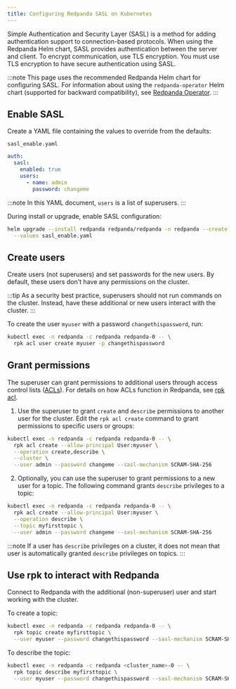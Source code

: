 ```yaml
---
title: Configuring Redpanda SASL on Kubernetes
---
```


<head>
    <meta name="title" content="Configuring Redpanda SASL on Kubernetes | Redpanda Docs"/>
    <meta name="description" content="Configuring Redpanda SASL on Kubernetes."/>
</head>

Simple Authentication and Security Layer (SASL) is a method for adding authentication support to connection-based protocols. When using the Redpanda Helm chart, SASL provides authentication between the server and client. To encrypt communication, use TLS encryption. You must use TLS encryption to have secure authentication using SASL.

:::note
This page uses the recommended Redpanda Helm chart for configuring SASL. For information about using the `redpanda-operator` Helm chart (supported for backward compatibility), see [Redpanda Operator](../../reference/redpanda-operator).
:::

## Enable SASL

Create a YAML file containing the values to override from the defaults:

`sasl_enable.yaml`

```yaml
auth:
  sasl:
    enabled: true
    users:
      - name: admin
        password: changeme
```

:::note
In this YAML document, `users` is a list of superusers.
:::

During install or upgrade, enable SASL configuration:

```bash
helm upgrade --install redpanda redpanda/redpanda -n redpanda --create-namespace \
  --values sasl_enable.yaml
```

## Create users

Create users (not superusers) and set passwords for the new users. By default, these users don't have any permissions on the cluster.

:::tip
As a security best practice, superusers should not run commands on the cluster. Instead, have these additional or new users interact with the cluster.
:::

To create the user `myuser` with a password `changethispassword`, run:

```bash
kubectl exec -n redpanda -c redpanda redpanda-0 -- \
  rpk acl user create myuser -p changethispassword
```

## Grant permissions

The superuser can grant permissions to additional users through access control lists ([ACLs](../authorization/#ACLs)). For details on how ACLs function in Redpanda, see [rpk acl](../../reference/rpk/rpk-acl/).

1. Use the superuser to grant `create` and `describe` permissions to another user for the cluster. Edit the `rpk acl create` command to grant permissions to specific users or groups:

  ```bash
  kubectl exec -n redpanda -c redpanda redpanda-0 -- \
    rpk acl create --allow-principal User:myuser \
    --operation create,describe \
    --cluster \
    --user admin --password changeme --sasl-mechanism SCRAM-SHA-256
  ```

2. Optionally, you can use the superuser to grant permissions to a new user for a topic. The following command grants `describe` privileges to a topic:

  ```bash
  kubectl exec -n redpanda -c redpanda redpanda-0 -- \
    rpk acl create --allow-principal User:myuser \
    --operation describe \
    --topic myfirsttopic \
    --user admin --password changeme --sasl-mechanism SCRAM-SHA-256
  ```

:::note
If a user has `describe` privileges on a cluster, it does not mean that user is automatically granted `describe` privileges on topics.
:::

## Use rpk to interact with Redpanda

Connect to Redpanda with the additional (non-superuser) user and start working with the cluster.

To create a topic:

```bash
kubectl exec -n redpanda -c redpanda redpanda-0 -- \
  rpk topic create myfirsttopic \
  --user myuser --password changethispassword --sasl-mechanism SCRAM-SHA-256
```

To describe the topic:

```bash
kubectl exec -n redpanda -c redpanda <cluster_name>-0 -- \
  rpk topic describe myfirsttopic \
  --user myuser --password changethispassword --sasl-mechanism SCRAM-SHA-256
```
